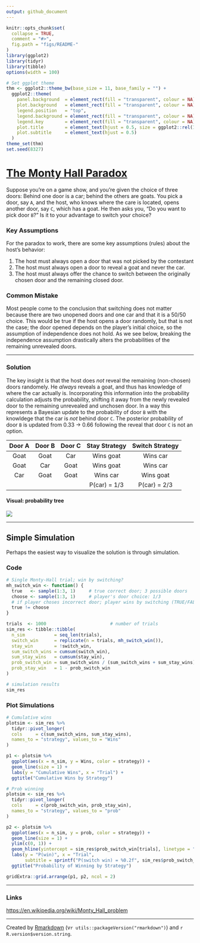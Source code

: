 ```yaml
---
output: github_document
---
```


<!-- README.md is generated from README.Rmd. Please edit that file -->

```r
knitr::opts_chunk$set(
  collapse = TRUE,
  comment = "#>",
  fig.path = "figs/README-"
)
library(ggplot2)
library(tidyr)
library(tibble)
options(width = 100)

# Set ggplot theme
thm <- ggplot2::theme_bw(base_size = 11, base_family = "") +
  ggplot2::theme(
    panel.background  = element_rect(fill = "transparent", colour = NA),
    plot.background   = element_rect(fill = "transparent", colour = NA),
    legend.position   = "top",
    legend.background = element_rect(fill = "transparent", colour = NA),
    legend.key        = element_rect(fill = "transparent", colour = NA),
    plot.title        = element_text(hjust = 0.5, size = ggplot2::rel(1.5)),
    plot.subtitle     = element_text(hjust = 0.5)
  )
theme_set(thm)
set.seed(8327)
```

<!--
### [stufield.github.io/COVID-19](https://stufield.github.io/COVID-19)
-->

# [The Monty Hall Paradox](https://stufield.github.io/monty-hall-paradox)

Suppose you're on a game show, and you're given the choice of three doors: 
Behind one door is a car; behind the others are goats. You pick a door, say 
`A`, and the host, who knows where the care is located, opens another door,
say `C`, which has a goat. He then asks you, 
"Do you want to pick door `B`?" Is it to your advantage to switch your choice?

### Key Assumptions
For the paradox to work, there are some key assumptions (rules) about the
host's behavior:

1. The host must always open a door that was not picked by the contestant
1. The host must always open a door to reveal a goat and never the car.
1. The host must always offer the chance to switch between the originally
   chosen door and the remaining closed door.

### Common Mistake
Most people come to the conclusion that switching does not matter because 
there are two unopened doors and one car and that it is a 50/50 choice.
This would be true if the host opens a door randomly, but that is not the case;
the door opened depends on the player's initial choice, so the assumption of 
independence does not hold. As we see below, breaking the independence
assumption drastically alters the probabilities of the remaining unrevealed 
doors.

--------------


### Solution
The key insight is that the host does *not* reveal the remaining (non-chosen)
doors randomely. He *always* reveals a goat, and thus has knowledge of where
the car actually is. Incorporating this information into the probability
calculation adjusts the probability, shifting it away from the newly revealed 
door to the remaining unrevealed and unchosen door. In a way this represents a 
Bayesian update to the probability of door `B` with the knowldege that
the car is *not* behind door `C`. The posterior probability of door `B`
is updated from 0.33 -> 0.66 following the reveal that door `C` is not
an option.

| Door A | Door B | Door C | Stay Strategy | Switch Strategy |
|:------:|:------:|:------:|:-------------:|:---------------:|
| Goat   | Goat   | Car    | Wins goat     | Wins car        |
| Goat   | Car    | Goat   | Wins goat     | Wins car        |
| Car    | Goat   | Goat   | Wins car      | Wins goat       |
|        |        |        | P(car) = 1/3  | P(car) = 2/3    |

#### Visual: probability tree

![](monty-hall-tree.png)

----------

## Simple Simulation
Perhaps the easiest way to visualize the solution is through simulation.

### Code
```r
# Single Monty-Hall trial; win by switching?
mh_switch_win <- function() {
  true   <- sample(1:3, 1)     # true correct door; 3 possible doors
  choose <- sample(1:3, 1)     # player's door choice: 1/3
  # if player choses incorrect door; player wins by switching (TRUE/FALSE)
  true != choose
}

trials  <- 1000                        # number of trials
sim_res <- tibble::tibble(
  n_sim           = seq_len(trials),
  switch_win      = replicate(n = trials, mh_switch_win()),
  stay_win        = !switch_win,
  sum_switch_wins = cumsum(switch_win),
  sum_stay_wins   = cumsum(stay_win),
  prob_switch_win = sum_switch_wins / (sum_switch_wins + sum_stay_wins),
  prob_stay_win   = 1 - prob_switch_win
)

# simulation results
sim_res
```

### Plot Simulations
```r
# Cumulative wins
plotsim <- sim_res %>%
  tidyr::pivot_longer(
  cols     = c(sum_switch_wins, sum_stay_wins),
  names_to = "strategy", values_to = "Wins"
)

p1 <- plotsim %>%
  ggplot(aes(x = n_sim, y = Wins, color = strategy)) +
  geom_line(size = 1) +
  labs(y = "Cumulative Wins", x = "Trial") +
  ggtitle("Cumulative Wins by Strategy")

# Prob winning
plotsim <- sim_res %>%
  tidyr::pivot_longer(
  cols     = c(prob_switch_win, prob_stay_win),
  names_to = "strategy", values_to = "prob"
)

p2 <- plotsim %>%
  ggplot(aes(x = n_sim, y = prob, color = strategy)) +
  geom_line(size = 1) +
  ylim(c(0, 1)) +
  geom_hline(yintercept = sim_res$prob_switch_win[trials], linetype = "dashed") +
  labs(y = "P(win)", x = "Trial",
       subtitle = sprintf("P(switch win) = %0.2f", sim_res$prob_switch_win[trials])) +
  ggtitle("Probability of Winning by Strategy")

gridExtra::grid.arrange(p1, p2, ncol = 2)
```

-------------

### Links

[https://en.wikipedia.org/wiki/Monty_Hall_problem](https://en.wikipedia.org/wiki/Monty_Hall_problem)


-------------


Created by [Rmarkdown](https://github.com/rstudio/rmarkdown)
(v`r utils::packageVersion("rmarkdown")`) and `r R.version$version.string`.
